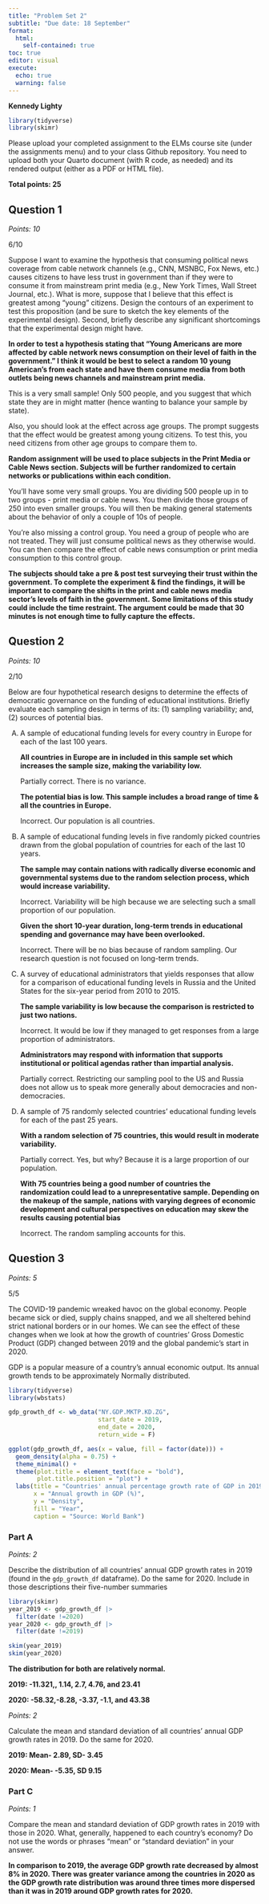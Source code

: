 ```yaml
---
title: "Problem Set 2"
subtitle: "Due date: 18 September"
format: 
  html:
    self-contained: true
toc: true
editor: visual
execute: 
  echo: true
  warning: false
---
```


**Kennedy Lighty**

```r
library(tidyverse)
library(skimr)
```

Please upload your completed assignment to the ELMs course site (under the assignments menu) and to your class Github repository. You need to upload both your Quarto document (with R code, as needed) and its rendered output (either as a PDF or HTML file).

**Total points: 25**

## Question 1

*Points: 10*

::: callout-note
6/10
:::

Suppose I want to examine the hypothesis that consuming political news coverage from cable network channels (e.g., CNN, MSNBC, Fox News, etc.) causes citizens to have less trust in government than if they were to consume it from mainstream print media (e.g., New York Times, Wall Street Journal, etc.). What is more, suppose that I believe that this effect is greatest among "young" citizens. Design the contours of an experiment to test this proposition (and be sure to sketch the key elements of the experimental design). Second, briefly describe any significant shortcomings that the experimental design might have.

**In order to test a hypothesis stating that "Young Americans are more affected by cable network news consumption on their level of faith in the government." I think it would be best to select a random 10 young American's from each state and have them consume media from both outlets being news channels and mainstream print media.**

::: callout-note
This is a very small sample! Only 500 people, and you suggest that which state they are in might matter (hence wanting to balance your sample by state).
:::

::: callout-note
Also, you should look at the effect across age groups. The prompt suggests that the effect would be greatest among young citizens. To test this, you need citizens from other age groups to compare them to.
:::

**Random assignment will be used to place subjects in the Print Media or Cable News section. Subjects will be further randomized to certain networks or publications within each condition.**

::: callout-note
You'll have some very small groups. You are dividing 500 people up in to two groups - print media or cable news. You then divide those groups of 250 into even smaller groups. You will then be making general statements about the behavior of only a couple of 10s of people.
:::

::: callout-note
You're also missing a control group. You need a group of people who are not treated. They will just consume political news as they otherwise would. You can then compare the effect of cable news consumption or print media consumption to this control group.
:::

**The subjects should take a pre & post test surveying their trust within the government. To complete the experiment & find the findings, it will be important to compare the shifts in the print and cable news media sector's levels of faith in the government.** **Some limitations of this study could include the time restraint. The argument could be made that 30 minutes is not enough time to fully capture the effects.**

## Question 2

*Points: 10*

::: callout-note
2/10
:::

Below are four hypothetical research designs to determine the effects of democratic governance on the funding of educational institutions. Briefly evaluate each sampling design in terms of its: (1) sampling variability; and, (2) sources of potential bias.

A.  A sample of educational funding levels for every country in Europe for each of the last 100 years.

    **All countries in Europe are in included in this sample set which increases the sample size, making the variability low.**

    ::: callout-note
    Partially correct. There is no variance.
    :::

    **The potential bias is low. This sample includes a broad range of time & all the countries in Europe.**

    ::: callout-note
    Incorrect. Our population is all countries.
    :::

B.  A sample of educational funding levels in five randomly picked countries drawn from the global population of countries for each of the last 10 years.

    **The sample may contain nations with radically diverse economic and governmental systems due to the random selection process, which would increase variability.**

    ::: callout-note
    Incorrect. Variability will be high because we are selecting such a small proportion of our population.
    :::

    **Given the short 10-year duration, long-term trends in educational spending and governance may have been overlooked.**

    ::: callout-note
    Incorrect. There will be no bias because of random sampling. Our research question is not focused on long-term trends.
    :::

C.  A survey of educational administrators that yields responses that allow for a comparison of educational funding levels in Russia and the United States for the six-year period from 2010 to 2015.

    **The sample variability is low because the comparison is restricted to just two nations.**

    ::: callout-note
    Incorrect. It would be low if they managed to get responses from a large proportion of administrators.
    :::

    **Administrators may respond with information that supports institutional or political agendas rather than impartial analysis.**

    ::: callout-note
    Partially correct. Restricting our sampling pool to the US and Russia does not allow us to speak more generally about democracies and non-democracies.
    :::

D.  A sample of 75 randomly selected countries' educational funding levels for each of the past 25 years.

    **With a random selection of 75 countries, this would result in moderate variability.**

    ::: callout-note
    Partially correct. Yes, but why? Because it is a large proportion of our population.
    :::

    **With 75 countries being a good number of countries the randomization could lead to a unrepresentative sample. Depending on the makeup of the sample, nations with varying degrees of economic development and cultural perspectives on education may skew the results causing potential bias**

    ::: callout-note
    Incorrect. The random sampling accounts for this.
    :::

## Question 3

*Points: 5*

::: callout-note
5/5
:::

The COVID-19 pandemic wreaked havoc on the global economy. People became sick or died, supply chains snapped, and we all sheltered behind strict national borders or in our homes. We can see the effect of these changes when we look at how the growth of countries' Gross Domestic Product (GDP) changed between 2019 and the global pandemic's start in 2020.

::: callout-note
GDP is a popular measure of a country's annual economic output. Its annual growth tends to be approximately Normally distributed.
:::

```r
library(tidyverse)
library(wbstats)

gdp_growth_df <- wb_data("NY.GDP.MKTP.KD.ZG", 
                         start_date = 2019, 
                         end_date = 2020, 
                         return_wide = F)

ggplot(gdp_growth_df, aes(x = value, fill = factor(date))) + 
  geom_density(alpha = 0.75) + 
  theme_minimal() + 
  theme(plot.title = element_text(face = "bold"),
        plot.title.position = "plot") + 
  labs(title = "Countries' annual percentage growth rate of GDP in 2019 and 2020",
       x = "Annual growth in GDP (%)",
       y = "Density",
       fill = "Year",
       caption = "Source: World Bank")
```

### Part A

*Points: 2*

Describe the distribution of all countries' annual GDP growth rates in 2019 (found in the `gdp_growth_df` dataframe). Do the same for 2020. Include in those descriptions their five-number summaries

```r
library(skimr)
year_2019 <- gdp_growth_df |>
  filter(date !=2020)
year_2020 <- gdp_growth_df |> 
  filter(date !=2019)

skim(year_2019)
skim(year_2020)
```

**The distribution for both are relatively normal.**

**2019: -11.321,, 1.14, 2.7, 4.76, and 23.41**

**2020: -58.32,-8.28, -3.37, -1.1, and 43.38**

*Points: 2*

Calculate the mean and standard deviation of all countries' annual GDP growth rates in 2019. Do the same for 2020.

**2019: Mean- 2.89, SD- 3.45**

**2020: Mean- -5.35, SD 9.15**

### Part C

*Points: 1*

Compare the mean and standard deviation of GDP growth rates in 2019 with those in 2020. What, generally, happened to each country's economy? Do not use the words or phrases "mean" or "standard deviation" in your answer.

**In comparison to 2019, the average GDP growth rate decreased by almost 8% in 2020. There was greater variance among the countries in 2020 as the GDP growth rate distribution was around three times more dispersed than it was in 2019 around GDP growth rates for 2020.**
